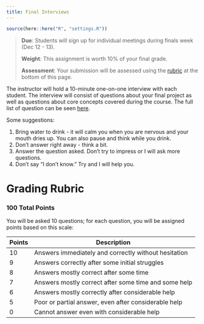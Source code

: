 ```yaml
---
title: Final Interviews
---
```


```r
source(here::here("R", "settings.R"))
```

> **Due**: Students will sign up for individual meetings during finals week (Dec 12 - 13).
>
> **Weight**: This assignment is worth 10% of your final grade.
>
> **Assessment**: Your submission will be assessed using the [rubric](#grading-rubric) at the bottom of this page.

The instructor will hold a 10-minute one-on-one interview with each student. The interview will consist of questions about your final project as well as questions about core concepts covered during the course. The full list of question can be seen [here](../content/questions.html).

Some suggestions:

1. Bring water to drink - it will calm you when you are nervous and your mouth dries up. You can also pause and think while you drink.
2. Don't answer right away - think a bit.
3. Answer the question asked. Don't try to impress or I will ask more questions.
4. Don't say "I don't know." Try and I will help you.


# Grading Rubric

### 100 Total Points

You will be asked 10 questions; for each question, you will be assigned points based on this scale:

Points | Description
-------|------------------------------------------------
10     | Answers immediately and correctly without hesitation
9      | Answers correctly after some initial struggles
8      | Answers mostly correct after some time
7      | Answers mostly correct after some time and some help
6      | Answers mostly correctly after considerable help
5      | Poor or partial answer, even after considerable help
0      | Cannot answer even with considerable help
